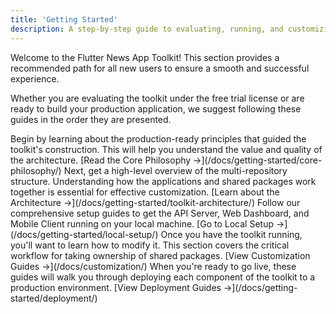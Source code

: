 ```yaml
---
title: 'Getting Started'
description: A step-by-step guide to evaluating, running, and customizing the Flutter News App Toolkit.
---
```


Welcome to the Flutter News App Toolkit! This section provides a recommended path for all new users to ensure a smooth and successful experience.

Whether you are evaluating the toolkit under the free trial license or are ready to build your production application, we suggest following these guides in the order they are presented.

<CardGrid>
	<Card title="1. Understand the Core Philosophy" icon="open-book">
		Begin by learning about the production-ready principles that guided the toolkit's construction. This will help you understand the value and quality of the architecture.
		[Read the Core Philosophy &rarr;](/docs/getting-started/core-philosophy/)
	</Card>
	<Card title="2. Understand the Toolkit Architecture" icon="file-tree">
		Next, get a high-level overview of the multi-repository structure. Understanding how the applications and shared packages work together is essential for effective customization.
		[Learn about the Architecture &rarr;](/docs/getting-started/toolkit-architecture/)
	</Card>
    <Card title="3. Run the Toolkit Locally" icon="laptop">
		Follow our comprehensive setup guides to get the API Server, Web Dashboard, and Mobile Client running on your local machine.
		[Go to Local Setup &rarr;](/docs/getting-started/local-setup/)
	</Card>
    <Card title="4. Learn to Customize" icon="puzzle">
        Once you have the toolkit running, you'll want to learn how to modify it. This section covers the critical workflow for taking ownership of shared packages.
		[View Customization Guides &rarr;](/docs/customization/)
	</Card>
    <Card title="5. Deploy to Production" icon="rocket">
        When you're ready to go live, these guides will walk you through deploying each component of the toolkit to a production environment.
		[View Deployment Guides &rarr;](/docs/getting-started/deployment/)
	</Card>
</CardGrid>
